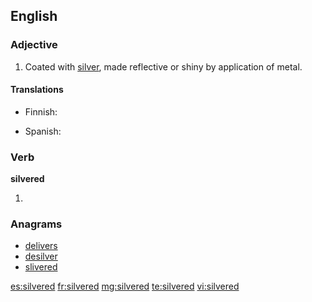 ==English==

===Adjective===
{{en-adj}}

# Coated with [[silver]], made reflective or shiny by application of metal.

====Translations====
{{trans-top|coated with silver}}
* Finnish: {{t|fi|hopeoitu}}
{{trans-mid}}
* Spanish: {{t|es|plateado}}
{{trans-bottom}}

===Verb===
'''silvered'''

# {{past of|[[silver]]}}

===Anagrams===
* [[delivers#English|delivers]]
* [[desilver#English|desilver]]
* [[slivered#English|slivered]]

[[es:silvered]]
[[fr:silvered]]
[[mg:silvered]]
[[te:silvered]]
[[vi:silvered]]